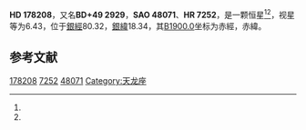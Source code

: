 {{Starbox begin
| name = HD 178208
}}
{{Starbox observe
| epoch = [[J2000.0|J2000.0]]
| constell = {{星座名待查}}<ref name=SIMBAD>{{cite web
 | url=http://simbad.u-strasbg.fr/simbad/sim-id?Ident=HR+7252
 | title =Pulsating variable Star
 | publisher=Centre de Données astronomiques de Strasbourg
 | work=SIMBAD
 | accessdate=2012-07-13}}</ref><ref name=DATA>{{cite web
 | url=http://vizier.u-strasbg.fr/viz-bin/VizieR-5?-out.add=.&-source=5050&-corr=PK=HR&-out.max=9999&HR=7252
 | title=VizieR Detailed Page
 | accessdate=2012-07-13
 | archive-date=2016-03-05
 | archive-url=https://web.archive.org/web/20160305002335/http://vizier.u-strasbg.fr/viz-bin/VizieR-5?-out.add=.&-source=5050&-corr=PK=HR&-out.max=9999&HR=7252
 | dead-url=no
 }}</ref>
| 星官 = 
| ra = {{RA|19|5|9.9}}<ref name=SIMBAD /><ref name=DATA />
| dec = {{DEC|+49|55|24}}<ref name=SIMBAD /><ref name=DATA />
| appmag_v = 6.43<ref name=SIMBAD /><ref name=DATA />
}}
{{Starbox character
| class = K3III<ref name=SIMBAD /><ref name=DATA />
| b-v = <ref name=SIMBAD /><ref name=DATA />
| u-b = <ref name=SIMBAD /><ref name=DATA />
| r-i = <ref name=SIMBAD /><ref name=DATA />
| variable = 
}}
{{Starbox astrometry
| radial_v = 
| prop_mo_ra = 8
| parallax = 
| p_error = 
}}
{{Starbox catalog
| names =BD+49 2929，[[SAO星表|SAO]] 48071，[[HD星表|HD]] 178208，[[HR星表|HR]] 7252}}
{{Starbox reference |Simbad=HR+7252}}
{{Starbox end}}

'''HD 178208'''，又名'''BD+49 2929'''，'''SAO 48071'''、'''HR 7252'''，是一颗恒星<ref name=SIMBAD /><ref name=DATA />，视星等为6.43，位于[[銀道座標系|銀經]]80.32，[[銀道座標系|銀緯]]18.34，其[[B1900.0|B1900.0]]坐标为赤經{{RA|19|2|34.8}}，赤緯{{DEC|+49|18.34|11}}。

== 参考文献 ==
{{reflist}}

{{star-stub}}

[[Category:HD和HDE天體|178208]]
[[Category:HR天體|7252]]
[[Category:SAO天體|48071]]
[[Category:天龙座|Category:天龙座]]